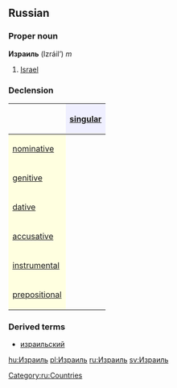 ==Russian==
===Proper noun===
'''Израиль''' (Izráil’) ''m''

# [[Israel]]

===Declension===
{| border="1" cellpadding="4" cellspacing="0"
!
! style="background-color: #EFEFFF" align="center"|[[singular]]
|-
! style="background-color: #FFFFE0" align="left"|[[nominative case|nominative]]
| align="center"|{{RUchar|Изра́иль}}
|-
! style="background-color: #FFFFE0" align="left"|[[genitive case|genitive]]
| align="center"|{{RUchar|Изра́иля}}
|-
! style="background-color: #FFFFE0" align="left"|[[dative case|dative]]
| align="center"|{{RUchar|Изра́илю}}
|-
! style="background-color: #FFFFE0" align="left"|[[accusative case|accusative]]
| align="center"|{{RUchar|Изра́иль}}
|-
! style="background-color: #FFFFE0" align="left"|[[instrumental case|instrumental]]
| align="center"|{{RUchar|Изра́илем}}
|-
! style="background-color: #FFFFE0" align="left"|[[prepositional case|prepositional]]
| align="center"|{{RUchar|об Изра́иле}}
|}

===Derived terms===
*[[израильский]]

[[Category:ru:Countries]]

[[hu:Израиль]]
[[pl:Израиль]]
[[ru:Израиль]]
[[sv:Израиль]]